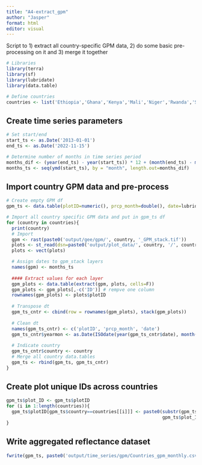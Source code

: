 ```yaml
---
title: "A4-extract_gpm"
author: "Jasper"
format: html
editor: visual
---
```


Script to 1) extract all country-specific GPM data, 2) do some basic pre-processing on it and 3) merge it together

```r
# Libraries
library(terra)
library(sf)
library(lubridate)
library(data.table)
```

```r
# Define countries
countries <- list('Ethiopia','Ghana','Kenya','Mali','Niger','Rwanda','Senegal')
```

## Create time series parameters
```r
# Set start/end
start_ts <- as.Date('2013-01-01')
end_ts <- as.Date('2022-11-15')

# Determine number of months in time series period
months_dif <- (year(end_ts) - year(start_ts)) * 12 + (month(end_ts) - month(start_ts))
months_ts <- seq(ymd(start_ts), by = "month", length.out=months_dif)
```

## Import country GPM data and pre-process
```r
# Create empty GPM df
gpm_ts <- data.table(plotID=numeric(), prcp_month=double(), date=lubridate::Date(), yearmon=lubridate::Date(), country=character())

# Import all country specific GPM data and put in gpm_ts df
for (country in countries){
  print(country)
  # Import 
  gpm <- rast(paste0('output/gee/gpm/', country, '_GPM_stack.tif'))
  plots <- st_read(dsn=paste0('output/plot_data/', country, '/', country, '_plot_centroid.GeoJSON'))
  plots <- vect(plots)

  # Assign dates to gpm_stack layers
  names(gpm) <- months_ts
  
  #### Extract values for each layer
  gpm_plots <- data.table(extract(gpm, plots, cells=F))
  gpm_plots <- gpm_plots[,-c('ID')] # rempve one column
  rownames(gpm_plots) <- plots$plotID
  
  # Transpose dt
  gpm_ts_cntr <- cbind(row = rownames(gpm_plots), stack(gpm_plots))
  
  # Clean dt
  names(gpm_ts_cntr) <- c('plotID', 'prcp_month', 'date')
  gpm_ts_cntr$yearmon <- as.Date(ISOdate(year(gpm_ts_cntr$date), month(gpm_ts_cntr$date), 15))
  
  # Indicate country
  gpm_ts_cntr$country <- country
  # Merge all country data.tables
  gpm_ts <- rbind(gpm_ts, gpm_ts_cntr)
}
```

## Create plot unique IDs across countries
```r
gpm_ts$plot_ID <- gpm_ts$plotID
for (i in 1:length(countries)){
  gpm_ts$plotID[gpm_ts$country==countries[[i]]] <- paste0(substr(gpm_ts$country[gpm_ts$country==countries[[i]]][1], 1,1), 
                                                          gpm_ts$plot_ID[gpm_ts$country==countries[[i]]])
}
```

## Write aggregated reflectance dataset
```r
fwrite(gpm_ts, paste0('output/time_series/gpm/Countries_gpm_monthly.csv'))
```